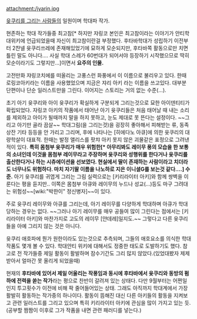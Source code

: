 attachment:/jyarin.jpg

[[윳쿠리를 그리는 사람들]]의 일원이며 학대파 작가.

현존하는 학대 작가들중 최고참[* 하지만 쟈링코 본인은 최고참이라는 이야기가 안티학대위키에 언급되었을때 자신이 최고참이란걸 부정했다. 후타바학대가 성립하기 이전부터 2챤넬 윳쿠리쓰레에 존재해있었기에 묘하게 모순되지만, 후타바쪽 활동으로만 치면 틀린 말도 아니다…. 사실 학대 스레가 60번대가 되어서야 등장하기 시작했으므로 딱히 모순이라기도 그렇지만...]이면서 '''요주의 인물.'''
 
고전만화 쟈링코치에를 떠올리는 고풍스런 화풍에서 이 이름으로 불리우고 있다. 한때 로링코아키라는 이름을 사용했었으며 지금은 쟈리 아키 라는 이름을 쓰고있다. 대부분 단편이나 단순 일러스트만을 그린다. 이어지는 스토리는 거의 없는 수준(...).
 
초기 아기 윳쿠리와 아이 윳쿠리가 확실하게 구분되게 그리는것으로 묘한 아이덴티티가 확립되었다. 쟈링코 아키의 작품에서 태어난 아기 윳쿠리들은 처음 태어날 때 내는 소리를 제외하고 아이가 될때까지 말을 하지 못하고, 눈도 제대로 못 뜬다는 설정이다. ~~그리고 아기만 골라 끔살~~ 학대그림(을 그리는것)을 굉장히 좋아해서 피해받는 류, 동족상잔 기타 등등을 안 가리고 그리며, 후에 나타나는 [히에다노 아큐]에 의한 윳쿠리의 대량학살이 대표적. 한때는 발정 앨리스를 팟챠 아키 못지 않은 괴물같은 표정으로 그려낸 적이 있다. '''특히 몸첨부 윳쿠리가 매우 위험한[* 아무리봐도 레이무 풍의 모습을 한 보통의 소녀인데 이것을 몸첨부 레이무라고 주장하며 윳쿠리와 성행위를 한다거나 윳쿠리를 출산한다거나 하는 시츄에이션을 선보였다. 현실에서 딸이 존재하는 사람이라고 치더라도 너무나도 위험하다. 마치 자기딸 이름을 나노하로 지은 이니셜G를 보는것 같다….] 수준.''' 아기 윳쿠리를 귀엽게 그리는 그림 실력으로는 [키리라이터 아키]와 함께 쌍벽을 이룬다는 평을 듣지만.. 이쪽은 몸첨부 아큐와 레이무의 누드나 성교(...)등도 마구 그려대는 위험성~~[wiki:"박한이" 정신병자]~~이 있다.

주로 윳쿠리 레이무와 아큐를 그리는데, 아기 레이무를 다양하게 학대하며 아큐가 학대당하는 경우는 없다. ~~그러나 아기 레이무를 매우 공들여 많이 그린다는 점에서는 [키리라이터 아키]와 마찬가지로 고도의 레이무 [얀데레]일지도.~~ 그렇다고 다른 윳쿠리들을 아예 그리지 않는 것은 아니다.
 
윳쿠리 애호파에 뭔가 원한이라도 있는것으로 추측되며, 그들의 애호요소를 의식한 학대작품도 몇개 볼 수 있다. 학대안티 위키에 대해서도 정중한 태도로 도발하기도 했다. 참고로 전 작가들중 제일 활동이 활발하며 잠수기간도 그리 많지 않았다.(있었대봤자 제제받아서 얼마간 못 올리게 되었을때)
 
현재의 '''후타바에 있어서 제일 어울리는 작풍임과 동시에 후타바에서 윳쿠리와 동방의 펌하에 전력을 쏟는 작가'''라는 평으로 찬반이 갈려져 있는 상태다. 다만 9월부터는 어쩐일인지 투고횟수가 이전에 비해 팍 줄어들어있는 상태. 그래도 아직까지 학대계에서 가장 활발히 활동하는 작가중의 하나이다.
활동이 뜸해진 대신 다른 아키들의 활동을 지켜보고 관련 일러스트를 그리고 있으며 특히 키리라이터 아키에 관심을 많이 가지고 있는 듯.(공부할 짬짬이 이후로 그가 작품을 내면 관련 패러디를 넣는다.)
